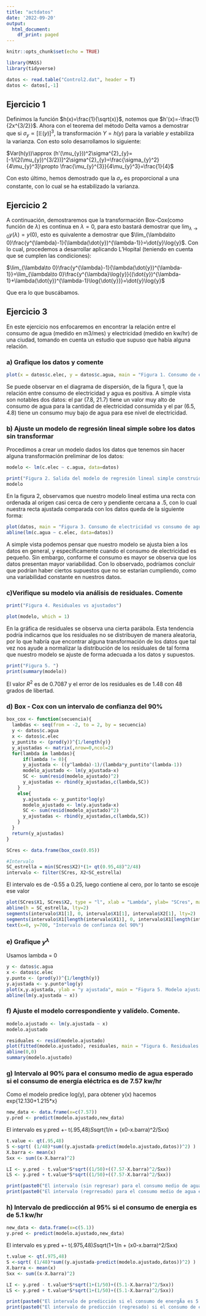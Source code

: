 ---
title: "actdatos"
date: '2022-09-20'
output:
  html_document:
    df_print: paged
---

```{r setup, include=FALSE}
knitr::opts_chunk$set(echo = TRUE)
```

```{r, include=FALSE}
library(MASS)
library(tidyverse)
```

```{r, include=FALSE}


datos <- read.table("Control2.dat", header = T)
datos <- datos[,-1]
```
## Ejercicio 1

Definimos la función $h(x)=\frac{1}{\sqrt(x)}$, notemos que $h'(x)=-\frac{1}{2x^{3/2}}$. Ahora con el teorema del método Delta vamos a demostrar que si $\sigma_{y}\propto [\mathbb{E}(y)]^{3}$, la transformación $Y=h(y)$ para la variable $y$ estabiliza la varianza. Con esto solo desarrollamos lo siguiente:

$Var(h(y))\approx (h'(\mu_{y}))^2\sigma^{2}_{y}=[-1/(2(\mu_{y})^{3/2})]^2\sigma^{2}_{y}=\frac{\sigma_{y}^2}{4\mu_{y}^3}\propto \frac{\mu_{y}^{3}}{4\mu_{y}^3}=\frac{1}{4}$

Con esto último, hemos demostrado que la $\sigma_{y}$ es proporcional a una constante, con lo cual se ha estabilizado la varianza.


## Ejercicio 2


A continuación, demostraremos que la transformación Box-Cox(como función de $\lambda$) es continua en $\lambda=0$, para esto bastará demostrar que $\lim_{\lambda\to 0}y(\lambda)=y(0)$, esto es quivalente a demostrar que $\lim_{\lambda\to 0}\frac{y^{\lambda}-1}{\lambda(\dot{y})^{\lambda-1}}=\dot{y}\log{y}$. Con lo cual, procedemos a desarrollar aplicando L'Hopital (teniendo en cuenta que se cumplen las condiciones):

$\lim_{\lambda\to 0}\frac{y^{\lambda}-1}{\lambda(\dot{y})^{\lambda-1}}=\lim_{\lambda\to 0}\frac{y^{\lambda}\log{y}}{(\dot{y})^{\lambda-1}+\lambda(\dot{y})^{\lambda-1}\log{\dot{y}}}=\dot{y}\log{y}$

Que era lo que buscábamos.

## Ejercicio 3

En este ejercicio nos enfocaremos en encontrar la relación entre el consumo de agua (medido en m3/mes) y electricidad (medido en kw/hr) de una ciudad, tomando en cuenta un estudio que supuso que había alguna relación.

### a) Grafique los datos y comente
```{r, echo =FALSE, out.width="70%"}
plot(x = datos$c.elec, y = datos$c.agua, main = "Figura 1. Consumo de electricidad vs consumo de agua", xlab = "Consumo de electricidad", ylab = "Consumo de agua")
```

Se puede observar en el diagrama de dispersión, de la figura 1, que la relación entre consumo de electricidad y agua es positiva. A simple vista son notables dos datos:  el par (7.8, 21.7) tiene un valor muy alto de consumo de agua para la cantidad de electricidad consumida y el par (6.5, 4.8) tiene un consumo muy bajo de agua para ese nivel de electricidad.

### b) Ajuste un modelo de regresión lineal simple sobre los datos sin transformar

Procedimos a crear un modelo dados los datos que tenemos sin hacer alguna transformación preliminar de los datos:
```{r, echo = FALSE}
modelo <- lm(c.elec ~ c.agua, data=datos)

print("Figura 2. Salida del modelo de regresión lineal simple construido en R")
modelo
```
En la figura 2, observamos que nuestro modelo lineal estima una recta con ordenada al origen casi cerca de cero y pendiente cercana a .5, con lo cual nuestra recta ajustada comparada con los datos queda de la siguiente forma: 
```{r, echo = FALSE, out.width="70%"}
plot(datos, main = "Figura 3. Consumo de electricidad vs consumo de agua", xlab = "Consumo de electricidad", ylab = "Consumo de agua")
abline(lm(c.agua ~ c.elec, data=datos))

```
A simple vista podemos pensar que nuestro modelo se ajusta bien a los datos en general, y específicamente cuando el consumo de electricidad es pequeño. Sin embargo, conforme el consumo es mayor se observa que los datos presentan mayor variabilidad. Con lo observado, podríamos concluir que podrían haber ciertos supuestos que no se estarían cumpliendo, como una variabilidad constante en nuestros datos. 

### c)Verifique su modelo via análisis de residuales. Comente
```{r echo=FALSE, out.width="70%", paged.print=FALSE}

print("Figura 4. Residuales vs ajustados")

plot(modelo, which = 1)
```

En la gráfica de residuales se observa una cierta parábola. Esta tendencia podría indicarnos que los residuales no se distribuyen de manera aleatoria, por lo que habría que encontrar alguna transformación de los datos que tal vez nos ayude a normalizar la distribución de los residuales de tal forma que nuestro modelo se ajuste de forma adecuada a los datos y supuestos.

```{r, echo = FALSE}
print("Figura 5. ")
print(summary(modelo))
```
El valor $R^{2}$ es de 0.7087 y el error de los residuales es de 1.48 con 48 grados de libertad.

### d) Box - Cox con un intervalo de confianza del 90%
```{r, echo = FALSE}

box_cox <- function(secuencia){
  lambdas <- seq(from = -2, to = 2, by = secuencia)
  y <- datos$c.agua
  x <- datos$c.elec
  y_puntito <- (prod(y))^{1/length(y)}
  y_ajustadas <- matrix(,nrow=0,ncol=2)
  for(lambda in lambdas){
      if(lambda != 0){
      y_ajustada <- ((y^lambda)-1)/(lambda*y_puntito^(lambda-1))
      modelo_ajustado <- lm(y_ajustada~x)
      SC <- sum(resid(modelo_ajustado)^2)
      y_ajustadas <- rbind(y_ajustadas,c(lambda,SC))
    }
    else{
      y.ajustada <- y_puntito*log(y)
      modelo_ajustado <- lm(y.ajustada~x)
      SC <- sum(resid(modelo_ajustado)^2)
      y_ajustadas <- rbind(y_ajustadas,c(lambda,SC))
    }
  }
  return(y_ajustadas)
}

SCres <- data.frame(box_cox(0.05))

#Intervalo
SC_estrella = min(SCres$X2)*(1+ qt(0.95,48)^2/48)
intervalo <- filter(SCres, X2<SC_estrella)


```
El intervalo es de -0.55 a 0.25, luego contiene al cero, por lo tanto se escoje ese valor

```{r, echo = FALSE, out.width="70%"}
plot(SCres$X1, SCres$X2, type = "l", xlab = "Lambda", ylab= "SCres", main = "Figura 4: Lambda que minimiza la suma de cuadrados residuales")
abline(h = SC_estrella, lty=2)
segments(intervalo$X1[1], 0, intervalo$X1[1], intervalo$X2[1], lty=2)
segments(intervalo$X1[length(intervalo$X1)], 0, intervalo$X1[length(intervalo$X1)], intervalo$X2[length(intervalo$X1)], lty=2)
text(x=0, y=700, "Intervalo de confianza del 90%")
```

### e) Grafique $y^{\lambda}$
Usamos lambda = 0
```{r, echo = FALSE, out.width="70%"}
y <- datos$c.agua
x <- datos$c.elec
y.punto <- (prod(y))^{1/length(y)}
y.ajustada <- y.punto*log(y)
plot(x,y.ajustada, ylab = "y ajustada", main = "Figura 5. Modelo ajustado")
abline(lm(y.ajustada ~ x))
```

### f) Ajuste el modelo correspondiente y valídelo. Comente.
```{r, echo = FALSE}
modelo.ajustado <- lm(y.ajustada ~ x)
modelo.ajustado
```
```{r, echo = FALSE, out.width="70%"}
residuales <- resid(modelo.ajustado)
plot(fitted(modelo.ajustado), residuales, main = "Figura 6. Residuales del modelo ajustado")
abline(0,0)
summary(modelo.ajustado)
```


### g) Intervalo al 90% para el consumo medio de agua esperado si el consumo de energía eléctrica es de 7.57 kw/hr

Como el modelo predice log(y), para obtener y(x) hacemos exp{12.130+1.215*x}

```{r, echo = FALSE}

new_data <- data.frame(x=c(7.57))
y.pred <- predict(modelo.ajustado,new_data)


```

El intervalo es y.pred +- t(.95,48)*S*sqrt(1/n + (x0-x.barra)^2/Sxx)

```{r, echo = FALSE}
t.value <- qt(.95,48)
S <-sqrt( (1/48)*sum((y.ajustada-predict(modelo.ajustado,datos))^2) )
X.barra <- mean(x)
Sxx <- sum((x-X.barra)^2)

LI <- y.pred - t.value*S*sqrt((1/50)+((7.57-X.barra)^2/Sxx))
LS <- y.pred + t.value*S*sqrt((1/50)+((7.57-X.barra)^2/Sxx))

print(paste0("El intervalo (sin regresar) para el consumo medio de agua esperado si el consumo de energía es 7.57 kw/hr es: (",round(LI,4),",",round(LS,4),")"))
print(paste0("El intervalo (regrresado) para el consumo medio de agua esperado si el consumo de energía es 7.57 kw/hr es: (",round(exp(LI),4),",",round(exp(LS),4),")"))

```

### h) Intervalo de prediccción al 95% si el consumo de energia es de 5.1 kw/hr
```{r, echo = FALSE}

new_data <- data.frame(x=c(5.1))
y.pred <- predict(modelo.ajustado,new_data)
```

El intervalo es y.pred +- t(.975,48)*S*sqrt(1+1/n + (x0-x.barra)^2/Sxx)
```{r, echo = FALSE}
t.value <- qt(.975,48)
S <-sqrt( (1/48)*sum((y.ajustada-predict(modelo.ajustado,datos))^2) )
X.barra <- mean(x)
Sxx <- sum((x-X.barra)^2)

LI <- y.pred - t.value*S*sqrt(1+(1/50)+((5.1-X.barra)^2/Sxx))
LS <- y.pred + t.value*S*sqrt(1+(1/50)+((5.1-X.barra)^2/Sxx))

print(paste0("El intervalo de predicción si el consumo de energÃ­a es 5.1 kw/hr es: (",round(LI,4),",",round(LS,4),")"))
print(paste0("El intervalo de predicción (regresado) si el consumo de energÃ­a es 5.1 kw/hr es: (",round(exp(LI),4),",",round(exp(LS),4),")"))
```


